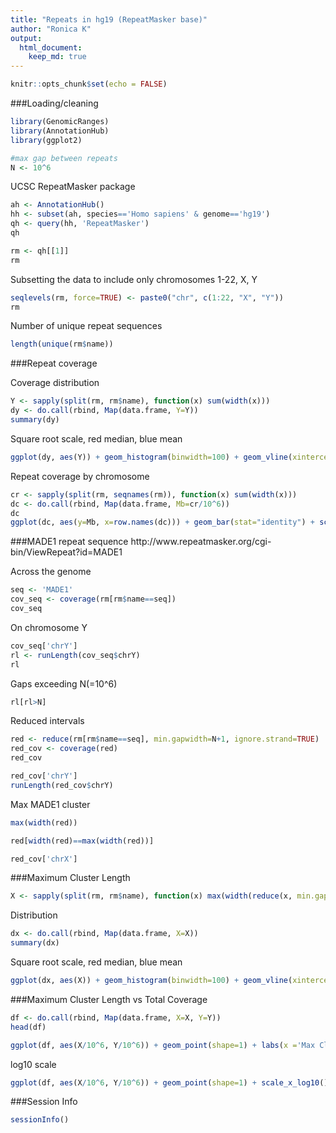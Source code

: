 ```yaml
---
title: "Repeats in hg19 (RepeatMasker base)"
author: "Ronica K"
output: 
  html_document:
    keep_md: true
---
```


```r
knitr::opts_chunk$set(echo = FALSE)
```

###Loading/cleaning

```r
library(GenomicRanges)
library(AnnotationHub)
library(ggplot2)

#max gap between repeats
N <- 10^6
```

UCSC RepeatMasker package

```r
ah <- AnnotationHub()
hh <- subset(ah, species=='Homo sapiens' & genome=='hg19')
qh <- query(hh, 'RepeatMasker')
qh
```

```r
rm <- qh[[1]]
rm
```

Subsetting the data to include only chromosomes 1-22, X, Y

```r
seqlevels(rm, force=TRUE) <- paste0("chr", c(1:22, "X", "Y"))
rm
```

Number of unique repeat sequences

```r
length(unique(rm$name))
```

###Repeat coverage

Coverage distribution

```r
Y <- sapply(split(rm, rm$name), function(x) sum(width(x)))
dy <- do.call(rbind, Map(data.frame, Y=Y))
summary(dy)
```

Square root scale, red median, blue mean
```r
ggplot(dy, aes(Y)) + geom_histogram(binwidth=100) + geom_vline(xintercept=median(Y), color='red') + scale_x_sqrt() + geom_vline(xintercept=mean(Y), color='blue')
```

Repeat coverage by chromosome

```r
cr <- sapply(split(rm, seqnames(rm)), function(x) sum(width(x)))
dc <- do.call(rbind, Map(data.frame, Mb=cr/10^6))
dc
ggplot(dc, aes(y=Mb, x=row.names(dc))) + geom_bar(stat="identity") + scale_x_discrete(limits=paste0("chr", c(1:22, "X", "Y"))) + coord_flip()
```

###MADE1 repeat sequence 
http://www.repeatmasker.org/cgi-bin/ViewRepeat?id=MADE1

Across the genome

```r
seq <- 'MADE1'
cov_seq <- coverage(rm[rm$name==seq])
cov_seq
```

On chromosome Y

```r
cov_seq['chrY']
rl <- runLength(cov_seq$chrY)
rl
```

Gaps exceeding N(=10^6)

```r
rl[rl>N]
```

Reduced intervals

```r
red <- reduce(rm[rm$name==seq], min.gapwidth=N+1, ignore.strand=TRUE)
red_cov <- coverage(red)
red_cov

red_cov['chrY']
runLength(red_cov$chrY)
```

Max MADE1 cluster

```r
max(width(red))

red[width(red)==max(width(red))]

red_cov['chrX']
```

###Maximum Cluster Length 

```r
X <- sapply(split(rm, rm$name), function(x) max(width(reduce(x, min.gapwidth=N+1L, ignore.strand=TRUE))))
```

Distribution
```r
dx <- do.call(rbind, Map(data.frame, X=X))
summary(dx)
```

Square root scale, red median, blue mean

```r
ggplot(dx, aes(X)) + geom_histogram(binwidth=100) + geom_vline(xintercept=median(X), color='red') + geom_vline(xintercept=mean(X), color='blue') + scale_x_sqrt()
```

###Maximum Cluster Length vs Total Coverage

```r
df <- do.call(rbind, Map(data.frame, X=X, Y=Y))
head(df)
```


```r
ggplot(df, aes(X/10^6, Y/10^6)) + geom_point(shape=1) + labs(x ='Max Cluster Length, Mb', y = 'Total Coverage, Mb')
```

log10 scale

```r
ggplot(df, aes(X/10^6, Y/10^6)) + geom_point(shape=1) + scale_x_log10() + scale_y_log10() + labs(x ='Max Cluster Length, Mb (log10 scale)', y = 'Total Coverage, Mb (log10 scale)')
```

###Session Info

```r
sessionInfo()

```